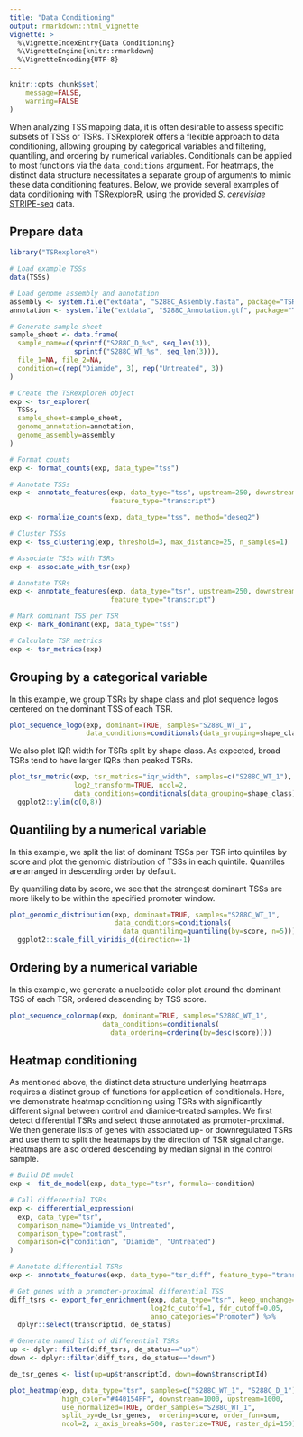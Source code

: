 ```yaml
---
title: "Data Conditioning"
output: rmarkdown::html_vignette
vignette: >
  %\VignetteIndexEntry{Data Conditioning}
  %\VignetteEngine{knitr::rmarkdown}
  %\VignetteEncoding{UTF-8}
---
```


```r
knitr::opts_chunk$set(
	message=FALSE,
	warning=FALSE
)
```

When analyzing TSS mapping data, it is often desirable to assess specific subsets
of TSSs or TSRs. TSRexploreR offers a flexible approach to data conditioning, allowing 
grouping by categorical variables and filtering, quantiling, and ordering by numerical 
variables. Conditionals can be applied to most functions via the `data_conditions`
argument. For heatmaps, the distinct data structure necessitates a separate group
of arguments to mimic these data conditioning features. Below, we provide several
examples of data conditioning with TSRexploreR, using the provided *S. cerevisiae*
[STRIPE-seq](https://genome.cshlp.org/content/30/6/910.long) data.

## Prepare data

```r
library("TSRexploreR")

# Load example TSSs
data(TSSs)

# Load genome assembly and annotation
assembly <- system.file("extdata", "S288C_Assembly.fasta", package="TSRexploreR")
annotation <- system.file("extdata", "S288C_Annotation.gtf", package="TSRexploreR")

# Generate sample sheet
sample_sheet <- data.frame(
  sample_name=c(sprintf("S288C_D_%s", seq_len(3)), 
                sprintf("S288C_WT_%s", seq_len(3))),
  file_1=NA, file_2=NA,
  condition=c(rep("Diamide", 3), rep("Untreated", 3))
)

# Create the TSRexploreR object
exp <- tsr_explorer(
  TSSs,
  sample_sheet=sample_sheet,
  genome_annotation=annotation,
  genome_assembly=assembly
)

# Format counts
exp <- format_counts(exp, data_type="tss")

# Annotate TSSs
exp <- annotate_features(exp, data_type="tss", upstream=250, downstream=100, 
                         feature_type="transcript")

exp <- normalize_counts(exp, data_type="tss", method="deseq2")

# Cluster TSSs
exp <- tss_clustering(exp, threshold=3, max_distance=25, n_samples=1)

# Associate TSSs with TSRs
exp <- associate_with_tsr(exp)

# Annotate TSRs
exp <- annotate_features(exp, data_type="tsr", upstream=250, downstream=100, 
                         feature_type="transcript")

# Mark dominant TSS per TSR
exp <- mark_dominant(exp, data_type="tss")

# Calculate TSR metrics
exp <- tsr_metrics(exp)
```

## Grouping by a categorical variable

In this example, we group TSRs by shape class and plot sequence logos centered on the
dominant TSS of each TSR.

```r
plot_sequence_logo(exp, dominant=TRUE, samples="S288C_WT_1", 
                   data_conditions=conditionals(data_grouping=shape_class))
```

We also plot IQR width for TSRs split by shape class. As expected, broad
TSRs tend to have larger IQRs than peaked TSRs.

```r
plot_tsr_metric(exp, tsr_metrics="iqr_width", samples=c("S288C_WT_1"), 
                log2_transform=TRUE, ncol=2, 
                data_conditions=conditionals(data_grouping=shape_class)) +
  ggplot2::ylim(c(0,8))
```


## Quantiling by a numerical variable

In this example, we split the list of dominant TSSs per TSR into quintiles by 
score and plot the genomic distribution of TSSs in each quintile. Quantiles are 
arranged in descending order by default.

By quantiling data by score, we see that the strongest dominant TSSs are more likely
to be within the specified promoter window.

```r
plot_genomic_distribution(exp, dominant=TRUE, samples="S288C_WT_1",
                          data_conditions=conditionals(
                            data_quantiling=quantiling(by=score, n=5))) +
  ggplot2::scale_fill_viridis_d(direction=-1)
```

## Ordering by a numerical variable

In this example, we generate a nucleotide color plot around the dominant TSS of
each TSR, ordered descending by TSS score.

```r
plot_sequence_colormap(exp, dominant=TRUE, samples="S288C_WT_1",
                       data_conditions=conditionals(
                         data_ordering=ordering(by=desc(score))))
```

## Heatmap conditioning

As mentioned above, the distinct data structure underlying heatmaps requires a
distinct group of functions for application of conditionals. Here, we demonstrate
heatmap conditioning using TSRs with significantly different signal between
control and diamide-treated samples. We first detect differential TSRs and select
those annotated as promoter-proximal. We then generate lists of genes with associated
up- or downregulated TSRs and use them to split the heatmaps by the direction of
TSR signal change. Heatmaps are also ordered descending by median signal in the
control sample.

```r
# Build DE model
exp <- fit_de_model(exp, data_type="tsr", formula=~condition)

# Call differential TSRs
exp <- differential_expression(
  exp, data_type="tsr",
  comparison_name="Diamide_vs_Untreated",
  comparison_type="contrast",
  comparison=c("condition", "Diamide", "Untreated")
)

# Annotate differential TSRs
exp <- annotate_features(exp, data_type="tsr_diff", feature_type="transcript")

# Get genes with a promoter-proximal differential TSS
diff_tsrs <- export_for_enrichment(exp, data_type="tsr", keep_unchange=FALSE,
                                   log2fc_cutoff=1, fdr_cutoff=0.05, 
                                   anno_categories="Promoter") %>%
  dplyr::select(transcriptId, de_status) 

# Generate named list of differential TSRs
up <- dplyr::filter(diff_tsrs, de_status=="up")
down <- dplyr::filter(diff_tsrs, de_status=="down")

de_tsr_genes <- list(up=up$transcriptId, down=down$transcriptId)

plot_heatmap(exp, data_type="tsr", samples=c("S288C_WT_1", "S288C_D_1"), 
             high_color="#440154FF", downstream=1000, upstream=1000,
             use_normalized=TRUE, order_samples="S288C_WT_1", 
             split_by=de_tsr_genes,  ordering=score, order_fun=sum, 
             ncol=2, x_axis_breaks=500, rasterize=TRUE, raster_dpi=150)
```
